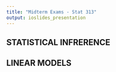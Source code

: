 ```yaml
---
title: "Midterm Exams - Stat 313"
output: ioslides_presentation
---
```


## STATISTICAL INFRERENCE 


## LINEAR MODELS
